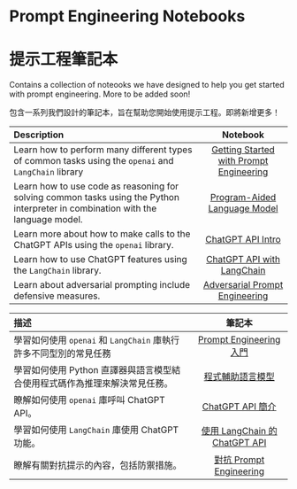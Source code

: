 # Prompt Engineering Notebooks

# 提示工程筆記本

Contains a collection of noteooks we have designed to help you get started with prompt engineering. More to be added soon!

包含一系列我們設計的筆記本，旨在幫助您開始使用提示工程。即將新增更多！

| Description   | Notebook   | 
| :------------ | :---------: | 
|Learn how to perform many different types of common tasks using the `openai` and `LangChain` library|[Getting Started with Prompt Engineering](https://github.com/dair-ai/Prompt-Engineering-Guide/blob/main/notebooks/pe-lecture.ipynb)|
|Learn how to use code as reasoning for solving common tasks using the Python interpreter in combination with the language model.|[Program-Aided Language Model](https://github.com/dair-ai/Prompt-Engineering-Guide/blob/main/notebooks/pe-pal.ipynb)|
|Learn more about how to make calls to the ChatGPT APIs using the `openai` library.|[ChatGPT API Intro](https://github.com/dair-ai/Prompt-Engineering-Guide/blob/main/notebooks/pe-chatgpt-intro.ipynb)|
|Learn how to use ChatGPT features using the `LangChain` library. |[ChatGPT API with LangChain](https://github.com/dair-ai/Prompt-Engineering-Guide/blob/main/notebooks/pe-chatgpt-langchain.ipynb)|
|Learn about adversarial prompting include defensive measures.|[Adversarial Prompt Engineering](https://github.com/dair-ai/Prompt-Engineering-Guide/blob/main/notebooks/pe-chatgpt-adversarial.ipynb)|

| 描述   | 筆記本   | 
| :------------ | :---------: | 
|學習如何使用 `openai` 和 `LangChain` 庫執行許多不同型別的常見任務|[Prompt Engineering 入門](https://github.com/dair-ai/Prompt-Engineering-Guide/blob/main/notebooks/pe-lecture.ipynb)|
|學習如何使用 Python 直譯器與語言模型結合使用程式碼作為推理來解決常見任務。|[程式輔助語言模型](https://github.com/dair-ai/Prompt-Engineering-Guide/blob/main/notebooks/pe-pal.ipynb)|
|瞭解如何使用 `openai` 庫呼叫 ChatGPT API。|[ChatGPT API 簡介](https://github.com/dair-ai/Prompt-Engineering-Guide/blob/main/notebooks/pe-chatgpt-intro.ipynb)|
|學習如何使用 `LangChain` 庫使用 ChatGPT 功能。|[使用 LangChain 的 ChatGPT API](https://github.com/dair-ai/Prompt-Engineering-Guide/blob/main/notebooks/pe-chatgpt-langchain.ipynb)|
|瞭解有關對抗提示的內容，包括防禦措施。|[對抗 Prompt Engineering](https://github.com/dair-ai/Prompt-Engineering-Guide/blob/main/notebooks/pe-chatgpt-adversarial.ipynb)|

